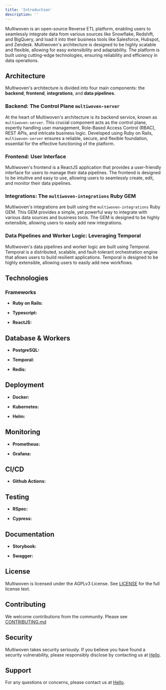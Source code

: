 ```yaml
---
title: 'Introduction'
description: ''
---
```


Multiwoven is an open-source Reverse ETL platform, enabling users to seamlessly integrate data from various sources like Snowflake, Redshift, and BigQuery, and load it into their business tools like Salesforce, Hubspot, and Zendesk. Multiwoven's architecture is designed to be highly scalable and flexible, allowing for easy extensibility and adaptability. The platform is built using cutting-edge technologies, ensuring reliability and efficiency in data operations.

## Architecture

Multiwoven's architecture is divided into four main components: the **backend**, **frontend**, **integrations**, and **data pipelines**.

### Backend: The Control Plane `multiwoven-server`

At the heart of Multiwoven's architecture is its backend service, known as `multiwoven-server`. This crucial component acts as the control plane, expertly handling user management, Role-Based Access Control (RBAC), REST APIs, and intricate business logic. Developed using Ruby on Rails, `multiwoven-server` ensures a reliable, secure, and flexible foundation, essential for the effective functioning of the platform.

### Frontend: User Interface

Multiwoven's frontend is a ReactJS application that provides a user-friendly interface for users to manage their data pipelines. The frontend is designed to be intuitive and easy to use, allowing users to seamlessly create, edit, and monitor their data pipelines.

### Integrations: The `multiwoven-integrations` Ruby GEM

Multiwoven's integrations are built using the `multiwoven-integrations` Ruby GEM. This GEM provides a simple, yet powerful way to integrate with various data sources and business tools. The GEM is designed to be highly extensible, allowing users to easily add new integrations.

### Data Pipelines and Worker Logic: Leveraging Temporal

Multiwoven's data pipelines and worker logic are built using Temporal. Temporal is a distributed, scalable, and fault-tolerant orchestration engine that allows users to build resilient applications. Temporal is designed to be highly extensible, allowing users to easily add new workflows. 

## Technologies

### Frameworks

- **Ruby on Rails:**

- **Typescript:**

- **ReactJS:**


## Database & Workers

- **PostgreSQL:**

- **Temporal:**

- **Redis:**

## Deployment

- **Docker:**

- **Kubernetes:**

- **Helm:**

## Monitoring

- **Prometheus:**

- **Grafana:**

## CI/CD

- **Github Actions:**

## Testing

- **RSpec:**

- **Cypress:**

## Documentation

- **Storybook:**

- **Swagger:**

## License

Multiwoven is licensed under the AGPLv3 License. See [LICENSE](https://github.com/Multiwoven/multiwoven/blob/main/LICENSE) for the full license text.

## Contributing

We welcome contributions from the community. Please see [CONTRIBUTING.md](https://github.com/Multiwoven/multiwoven)

## Security

Multiwoven takes security seriously. If you believe you have found a security vulnerability, please responsibly disclose by contacting us at [Hello](mailto:hello@multiwoven.com).

## Support

For any questions or concerns, please contact us at [Hello](mailto:hello@multiwoven.com).

